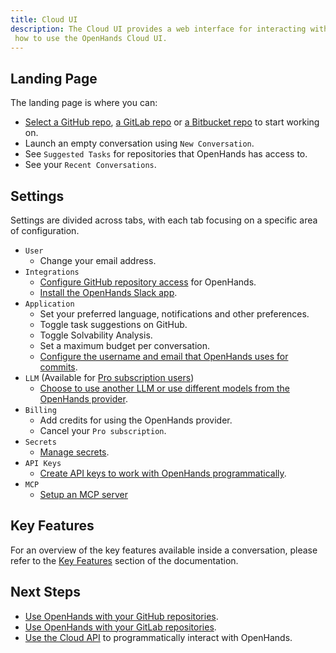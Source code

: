 ```yaml
---
title: Cloud UI
description: The Cloud UI provides a web interface for interacting with OpenHands. This page provides references on
 how to use the OpenHands Cloud UI.
---
```


## Landing Page

The landing page is where you can:

- [Select a GitHub repo](/openhands/usage/cloud/github-installation#working-with-github-repos-in-openhands-cloud),
  [a GitLab repo](/openhands/usage/cloud/gitlab-installation#working-with-gitlab-repos-in-openhands-cloud) or
  [a Bitbucket repo](/openhands/usage/cloud/bitbucket-installation#working-with-bitbucket-repos-in-openhands-cloud) to start working on.
- Launch an empty conversation using `New Conversation`.
- See `Suggested Tasks` for repositories that OpenHands has access to.
- See your `Recent Conversations`.

## Settings

Settings are divided across tabs, with each tab focusing on a specific area of configuration.

- `User`
  - Change your email address.
- `Integrations`
  - [Configure GitHub repository access](/openhands/usage/cloud/github-installation#modifying-repository-access) for OpenHands.
  - [Install the OpenHands Slack app](/openhands/usage/cloud/slack-installation).
- `Application`
  - Set your preferred language, notifications and other preferences.
  - Toggle task suggestions on GitHub.
  - Toggle Solvability Analysis.
  - Set a maximum budget per conversation.
  - [Configure the username and email that OpenHands uses for commits](/openhands/usage/settings/application-settings#git-author-settings).
- `LLM` (Available for [Pro subscription users](/openhands/usage/cloud/pro-subscription))
  - [Choose to use another LLM or use different models from the OpenHands provider](/openhands/usage/settings/llm-settings).
- `Billing`
  - Add credits for using the OpenHands provider.
  - Cancel your `Pro subscription`.
- `Secrets`
  - [Manage secrets](/openhands/usage/settings/secrets-settings).
- `API Keys`
  - [Create API keys to work with OpenHands programmatically](/openhands/usage/cloud/cloud-api).
- `MCP`
  - [Setup an MCP server](/openhands/usage/settings/mcp-settings)

## Key Features

For an overview of the key features available inside a conversation, please refer to the [Key Features](/openhands/usage/key-features)
section of the documentation.

## Next Steps

- [Use OpenHands with your GitHub repositories](/openhands/usage/cloud/github-installation).
- [Use OpenHands with your GitLab repositories](/openhands/usage/cloud/gitlab-installation).
- [Use the Cloud API](/openhands/usage/cloud/cloud-api) to programmatically interact with OpenHands.
